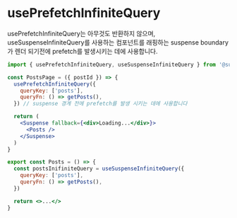 
# usePrefetchInfiniteQuery

usePrefetchInfiniteQuery는 아무것도 반환하지 않으며, useSuspenseInfiniteQuery를 사용하는 컴포넌트를 래핑하는 suspense boundary가 렌더 되기전에 prefetch를 발생시키는 데에 사용합니다.

```jsx /usePrefetchInfiniteQuery/
import { usePrefetchInfiniteQuery, useSuspenseInfiniteQuery } from '@suspensive/react-query'

const PostsPage = ({ postId }) => {
  usePrefetchInfiniteQuery({
    queryKey: ['posts'],
    queryFn: () => getPosts(),
  }) // suspense 경계 전에 prefetch를 발생 시키는 데에 사용합니다

  return (
    <Suspense fallback={<div>Loading...</div>}>
      <Posts />
    </Suspense>
  )
}

export const Posts = () => {
  const postsInifiniteQuery = useSuspenseInfiniteQuery({
    queryKey: ['posts'],
    queryFn: () => getPosts(),
  })

  return <>...</>
}
```
